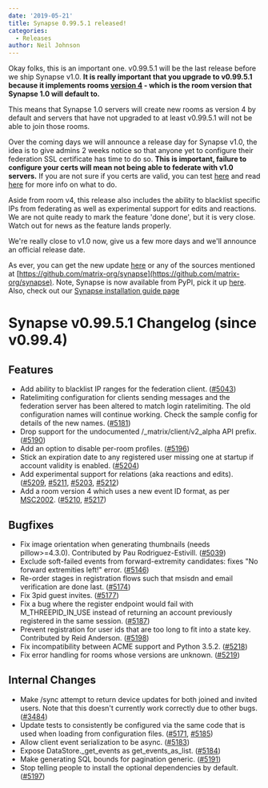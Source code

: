 ```yaml
---
date: '2019-05-21'
title: Synapse 0.99.5.1 released!
categories:
  - Releases
author: Neil Johnson
---
```


Okay folks, this is an important one. v0.99.5.1 will be the last release before we ship Synapse v1.0. __It is really important that you upgrade to v0.99.5.1 because it implements rooms [version 4](https://github.com/matrix-org/matrix-doc/blob/matthew/room_v4/proposals/2002-rooms-v4.md) - which is the room version that Synapse 1.0 will default to.__

This means that Synapse 1.0 servers will create new rooms as version 4 by default and servers that have not upgraded to at least v0.99.5.1 will not be able to join those rooms.

Over the coming days we will announce a release day for Synapse v1.0, the idea is to give admins 2 weeks notice so that anyone yet to configure their federation SSL certificate has time to do so. __This is important, failure to configure your certs will mean not being able to federate with v1.0 servers.__ If you are not sure if you certs are valid, you can test [here](https://federationtester.matrix.org/) and read [here](https://github.com/matrix-org/synapse/blob/master/docs/MSC1711_certificates_FAQ.md) for more info on what to do.

Aside from room v4, this release also includes the ability to blacklist specific IPs from federating as well as experimental support for edits and reactions. We are not quite ready to mark the feature 'done done', but it is very close. Watch out for news as the feature lands properly.

We're really close to v1.0 now, give us a few more days and we'll announce an official release date.

As ever, you can get the new update [here](https://github.com/matrix-org/synapse/releases/tag/v0.99.5.1) or any of the sources mentioned at [https://github.com/matrix-org/synapse](https://github.com/matrix-org/synapse). Note, Synapse is now available from PyPI, pick it up [here](https://pypi.org/project/matrix-synapse/). Also, check out our [Synapse installation guide page](https://matrix.org/docs/guides/installing-synapse)

Synapse v0.99.5.1 Changelog (since v0.99.4)
=========================================

Features
--------

- Add ability to blacklist IP ranges for the federation client. ([\#5043](https://github.com/matrix-org/synapse/issues/5043))
- Ratelimiting configuration for clients sending messages and the federation server has been altered to match login ratelimiting. The old configuration names will continue working. Check the sample config for details of the new names. ([\#5181](https://github.com/matrix-org/synapse/issues/5181))
- Drop support for the undocumented /_matrix/client/v2_alpha API prefix. ([\#5190](https://github.com/matrix-org/synapse/issues/5190))
- Add an option to disable per-room profiles. ([\#5196](https://github.com/matrix-org/synapse/issues/5196))
- Stick an expiration date to any registered user missing one at startup if account validity is enabled. ([\#5204](https://github.com/matrix-org/synapse/issues/5204))
- Add experimental support for relations (aka reactions and edits). ([\#5209](https://github.com/matrix-org/synapse/issues/5209), [\#5211](https://github.com/matrix-org/synapse/issues/5211), [\#5203](https://github.com/matrix-org/synapse/issues/5203), [\#5212](https://github.com/matrix-org/synapse/issues/5212))
- Add a room version 4 which uses a new event ID format, as per [MSC2002](https://github.com/matrix-org/matrix-doc/pull/2002). ([\#5210](https://github.com/matrix-org/synapse/issues/5210), [\#5217](https://github.com/matrix-org/synapse/issues/5217))


Bugfixes
--------

- Fix image orientation when generating thumbnails (needs pillow>=4.3.0). Contributed by Pau Rodriguez-Estivill. ([\#5039](https://github.com/matrix-org/synapse/issues/5039))
- Exclude soft-failed events from forward-extremity candidates: fixes "No forward extremities left!" error. ([\#5146](https://github.com/matrix-org/synapse/issues/5146))
- Re-order stages in registration flows such that msisdn and email verification are done last. ([\#5174](https://github.com/matrix-org/synapse/issues/5174))
- Fix 3pid guest invites. ([\#5177](https://github.com/matrix-org/synapse/issues/5177))
- Fix a bug where the register endpoint would fail with M_THREEPID_IN_USE instead of returning an account previously registered in the same session. ([\#5187](https://github.com/matrix-org/synapse/issues/5187))
- Prevent registration for user ids that are too long to fit into a state key. Contributed by Reid Anderson. ([\#5198](https://github.com/matrix-org/synapse/issues/5198))
- Fix incompatibility between ACME support and Python 3.5.2. ([\#5218](https://github.com/matrix-org/synapse/issues/5218))
- Fix error handling for rooms whose versions are unknown. ([\#5219](https://github.com/matrix-org/synapse/issues/5219))


Internal Changes
----------------

- Make /sync attempt to return device updates for both joined and invited users. Note that this doesn't currently work correctly due to other bugs. ([\#3484](https://github.com/matrix-org/synapse/issues/3484))
- Update tests to consistently be configured via the same code that is used when loading from configuration files. ([\#5171](https://github.com/matrix-org/synapse/issues/5171), [\#5185](https://github.com/matrix-org/synapse/issues/5185))
- Allow client event serialization to be async. ([\#5183](https://github.com/matrix-org/synapse/issues/5183))
- Expose DataStore._get_events as get_events_as_list. ([\#5184](https://github.com/matrix-org/synapse/issues/5184))
- Make generating SQL bounds for pagination generic. ([\#5191](https://github.com/matrix-org/synapse/issues/5191))
- Stop telling people to install the optional dependencies by default. ([\#5197](https://github.com/matrix-org/synapse/issues/5197))

